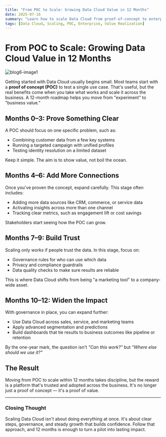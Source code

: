 ```yaml
---
title: "From POC to Scale: Growing Data Cloud Value in 12 Months"
date: 2025-07-16
summary: "Learn how to scale Data Cloud from proof-of-concept to enterprise-wide deployment while maintaining value and avoiding common pitfalls."
tags: [Data Cloud, Scaling, POC, Enterprise, Value Realization]
---
```


# From POC to Scale: Growing Data Cloud Value in 12 Months

![blog6-image1](./blog/from-poc-to-scale-growing-data-cloud-value-in-12-months/1.1.png)

Getting started with Data Cloud usually begins small. Most teams start with a **proof of concept (POC)** to test a single use case. That's useful, but the real benefits come when you take what works and scale it across the business. A 12-month roadmap helps you move from "experiment" to "business value."

## Months 0–3: Prove Something Clear

A POC should focus on one specific problem, such as:
- Combining customer data from a few key systems
- Running a targeted campaign with unified profiles
- Testing identity resolution on a limited dataset

Keep it simple. The aim is to show value, not boil the ocean.

## Months 4–6: Add More Connections

Once you've proven the concept, expand carefully. This stage often includes:
- Adding more data sources like CRM, commerce, or service data
- Activating insights across more than one channel
- Tracking clear metrics, such as engagement lift or cost savings

Stakeholders start seeing how the POC can grow.

## Months 7–9: Build Trust

Scaling only works if people trust the data. In this stage, focus on:
- Governance rules for who can use which data
- Privacy and compliance guardrails
- Data quality checks to make sure results are reliable

This is where Data Cloud shifts from being "a marketing tool" to a company-wide asset.

## Months 10–12: Widen the Impact

With governance in place, you can expand further:
- Use Data Cloud across sales, service, and marketing teams
- Apply advanced segmentation and predictions
- Build dashboards that tie results to business outcomes like pipeline or retention

By the one-year mark, the question isn't *"Can this work?"* but *"Where else should we use it?"*

## The Result

Moving from POC to scale within 12 months takes discipline, but the reward is a platform that's trusted and adopted across the business. It's no longer just a proof of concept — it's a proof of value.

---

### Closing Thought

Scaling Data Cloud isn't about doing everything at once. It's about clear steps, governance, and steady growth that builds confidence. Follow that approach, and 12 months is enough to turn a pilot into lasting impact.
